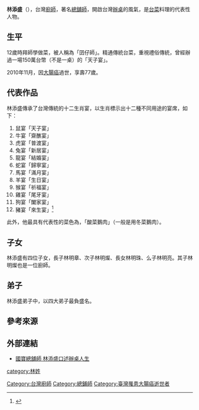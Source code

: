 {{refimprove|time=2018-07-11T05:52:12+00:00}}
{{Infobox_Person
| name           = 林添盛
| image          = 
| caption        = 
| other_names    = 囝仔師
| sex            = 男
| birth_date     = 1934年1月14日
| birth_place    = {{TWN-JPN}}[[高雄州|高雄州]][[旗山郡|旗山郡]]-{[[內門庄|內門庄]]}-
| death_date     = {{death date and age|2010|11|1|1934|1|14}}
| death_place    = {{TWN}}[[高雄縣|高雄縣]][[內門鄉|內門鄉]]
| nationality    = {{JPN-EMP}}（1934年－1945年）<br>{{ROC}}（1945年－2010年）
| residence      = 
| language       = [[臺灣閩南語|臺語]]、[[中華民國國語|國語]]、[[日語|日語]]
| occupation     = [[廚師|廚師]]
| period         = 1946年－2010年
| spouse         = 
| relatives      = 林明章（長子）<br>林明燦（次子）<br>林明珠（長女）<br>林明亮（么子）
| past           = 
}}
'''林添盛'''（{{bd|1934年|1月14日|2010年|11月1日|catIdx=Lin林添盛}}），台灣[[廚師|廚師]]，著名[[總舖師|總舖師]]，開啟台灣[[辦桌|辦桌]]的風氣，是[[台菜|台菜]]料理的代表性人物。

==生平==
12歲時拜師學做菜，被人稱為「囝仔師」。精通傳統台菜，重視禮俗傳統，曾經辦過一場150萬台幣（不是一桌）的「天子宴」。

2010年11月，因[[大腸癌|大腸癌]]過世，享壽77歲。

==代表作品==
林添盛傳承了台灣傳統的十二生肖宴，以生肖標示出十二種不同用途的宴席，如下：
#鼠宴「天子宴」
#牛宴「齋醮宴」
#虎宴「普渡宴」
#兔宴「新居宴」
#龍宴「結婚宴」
#蛇宴「歸寧宴」
#馬宴「滿月宴」
#羊宴「生日宴」
#猴宴「祈福宴」
#雞宴「尾牙宴」
#狗宴「闔家宴」
#豬宴「來生宴」<ref>{{Cite web|url=http://www.libertytimes.com.tw/2004/new/apr/13/life/art-3.htm|language=zh-tw|author=康俐雯|title=「十二生肖宴」添加常民生活味|publisher=自由時報|date=2004-04-13|accessdate=2013-07-21|archive-date=2007-05-04|archive-url=https://web.archive.org/web/20070504223244/http://www.libertytimes.com.tw/2004/new/apr/13/life/art-3.htm|dead-url=no}}</ref>
此外，他最具有代表性的菜色為，「酸菜鵝肉」（一般是用冬菜鵝肉）。

==子女==
林添盛有四位子女，長子林明章、次子林明燦、長女林明珠、么子林明亮。其子林明燦也是一位廚師。

==弟子==
林添盛弟子中，以四大弟子最負盛名。

==參考來源==
<references />

==外部連結==
*[http://www.libertytimes.com.tw/2010/new/aug/22/today-life9.htm 國寶總舖師 林添盛口述辦桌人生] {{Wayback|url=http://www.libertytimes.com.tw/2010/new/aug/22/today-life9.htm |date=20110115040438 }}

{{台灣人物小作品}}
{{DEFAULTSORT:Lin林添盛}}
[[Category:台灣廚師|Category:台灣廚師]]
[[Category:總鋪師|Category:總鋪師]]
[[Category:臺灣罹患大腸癌逝世者|Category:臺灣罹患大腸癌逝世者]]
[[category:林姓|category:林姓]]